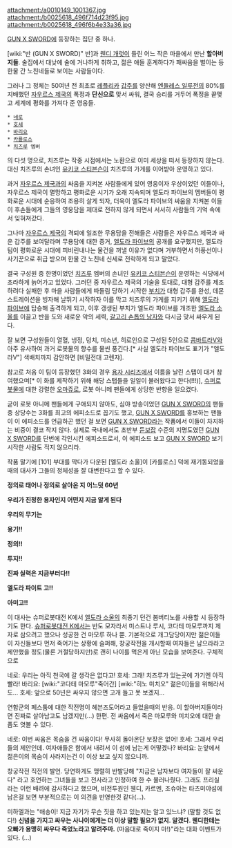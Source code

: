 attachment:/a0010149_1001367.jpg
attachment:/b0025618_496f714d23f95.jpg
attachment:/b0025618_496f6b4e33a36.jpg

[[GUN X SWORD]]에 등장하는 집단 중 하나.

[wiki:"반 (GUN X SWORD)" 반]과 [[웬디 개럿]]이 들린 어느 작은 마을에서 만난 '''할아버지들'''. 술집에서 대낮에 술에 거나하게 취하고, 젊은 애들 훈계하다가 패싸움을 벌이는 등 한물 간 노친네들로 보이는 사람들이다.

그러나 그 정체는 50여년 전 최초로 [[레플리카]] [[갑주]]를 양산해 [[엔들레스 일루전]]의 80%를 지배했던 [[자우르스 제국]]의 폭정과 '''단신으로''' 맞서 싸워, 결국 승리를 거두어 폭정을 끝맺고 세계에 평화를 가져다 준 영웅들.

 * [[네로]]
 * [[호세]]
 * [[바리요]]
 * [[카를로스]]
 * [[치즈루]] 엠버
의 다섯 명으로, 치즈루는 작중 시점에서는 노환으로 이미 세상을 떠서 등장하지 않는다. 대신 치즈루의 손녀인 [[유키코 스티븐슨]]이 치즈루의 가게를 이어받아 운영하고 있다.

과거 [[자우르스 제국]]과의 싸움을 지켜본 사람들에게 있어 영웅이자 우상이었던 이들이나, 자우르스 제국이 멸망하고 평화로운 시기가 오래 지속되며 엘도라 파이브의 멤버들이 평화로운 시대에 순응하여 조용히 살게 되자, 더욱이 엘도라 파이브의 싸움을 지켜본 이들이 후손들에게 그들의 영웅담을 제대로 전하지 않게 되면서 서서히 사람들의 기억 속에서 잊혀져갔다.

그나마 [[자우르스 제국]]의 격퇴에 일조한 무용담을 전해들은 사람들은 자우르스 제국과 싸운 갑주를 보여달라며 무용담에 대한 증거, [[엘도라 파이브]]의 공개를 요구했지만, 엘도라 팀이 평화로운 시대에 피비린내나는 물건을 꺼낼 이유가 없다며 거부하면서 허풍선이나 사기꾼으로 취급 받으며 한물 간 노친네 신세로 전락하게 되고 말았다.

결국 구성원 중 한명이었던 [[치즈루]] 엠버의 손녀인 [[유키코 스티븐슨]]이 운영하는 식당에서 초라하게 늙어가고 있었다. 그러던 중 자우르스 제국의 기술을 토대로, 대형 갑주를 제조하려다 실패한 후 마을 사람들에게 따돌림 당하기 시작한 [[부치]]가 대형 갑주를 완성, 데몬스트레이션을 빙자해 날뛰기 시작하자 이를 막고 치즈루의 가게를 지키기 위해 [[엘도라 파이브]]에 탑승해 출격하게 되고, 이후 갱생된 부치가 엘도라 파이브를 개조한 [[엘도라 소울]]를 이끌고 반을 도와 새로운 악의 세력, [[갈고리 손톱의 남자]]와 다시금 맞서 싸우게 된다.

잘 보면 구성원들이 열혈, 냉정, 덩치, 미소년, 히로인으로 구성된 5인으로 [[콤바트라V]]와 아주 유사하여 과거 로봇물의 향수를 물씬 풍긴다.[* 사실 엘도라 파이브도 표기가 "엘도라V"] 색배치까지 감안하면 [비밀전대 고렌쟈].

참고로 처음 이 팀이 등장했던 3화의 경우 [[용자 시리즈]]에서 이름을 날린 스탭이 대거 참여했으며[* 이 화를 제작하기 위해 해당 스탭들을 일일이 불러왔다고 한다(!!!)], [[슈퍼로봇물]]에 대한 강렬한 [[오마쥬]]로, 로봇 아니메 팬들에게 상당한 반향을 일으켰다.

굳이 로봇 아니메 팬들에게 구애되지 않아도, 심야 방송이었던 [[GUN X SWORD]]의 팬들 중 상당수는 3화를 최고의 에피소드로 꼽기도 했고, [[GUN X SWORD]]를 홍보하는 팬들이 이 에피소드를 언급하곤 했던 걸 보면 [[GUN X SWORD]]라는 작품에서 이들이 차지하는 비중이 결코 작지 않다.
실제로 국내에서도 초반부 [[듣보잡]] 수준의 지명도였던 [[GUN X SWORD]]를 단번에 각인시킨 에피소드로서, 이 에피소드 보고 [[GUN X SWORD]] 보기 시작한 사람도 적지 않으리라.

작품 말기에 [101] 부대를 막다가 다운된 [엘도라 소울]이 [카를로스] 덕에 재기동되었을 때의 대사가 그들의 정체성을 잘 대변한다고 할 수 있다.

'''정의로 태어나 정의로 살아온 지 어느덧 60년'''

'''우리가 진정한 용자인지 어떤지 지금 알게 된다'''

'''우리의 무기는'''

'''용기!!'''

'''정의!!'''

'''투지!!'''

'''진짜 실력은 지금부터다!!'''

'''엘도라 파이트 고!!'''

'''아미고!!'''

이 대사는 슈퍼로봇대전 K에서 [[엘도라 소울]]의 최종기 던건 봄버티노를 사용할 시 등장하기도 한다.
[[슈퍼로봇대전 K]]에서는 반도 모자라서 미스트나 루시, 코다테 마모루까지 제자로 삼으려고 했으나 성공한 건 마모루 하나 뿐. 기본적으로 개그담당이지만 젊은이들이 자신들보다 먼저 죽어가는 상황에 슬퍼해, 창궁작전을 개시할때 여자들은 남으라라고 제안했을 정도(물론 거절당하지만)로 괜히 나이를 먹은게 아닌 모습을 보여준다.
구체적으로

네로: 우리는 아직 천국에 갈 생각은 없다고!
호세: 그래! 치즈루가 있는곳에 가기엔 아직 빨라!
바리요: [wiki:"코다테 마모루"죽어간] [wiki:"히노 미치오" 젊은이]들을 위해라서도…
호세: 앞으로 50년은 싸우지 않으면 고개 들고 못 보겠지…

연합군의 페스툼에 대한 작전명이 헤븐즈도어라고 들었을때의 반응. 이 할아버지들이라면 진짜로 살아남고도 남겠지만(...) 한편. 전 싸움에서 죽은 마모루와 미치오에 대한 슬픔도 엿볼 수 있다.

네로: 이번 싸움은 목숨을 건 싸움이다! 무사히 돌아온단 보장은 없어!
호세: 그래서 우리들의 제안인데. 여자애들은 함에서 내려서 이 섬에 남는게 어떻겠나?
바리요: 눈앞에서 젊은이의 목숨이 사라지는건 이 이상 보고 싶지 않으니까.

창궁작전 직전의 발언. 당연하게도 맹렬히 반발당해 "지금은 남자보다 여자들이 잘 싸운다" 라고 호언하는 그녀들을 보고 전사라고 인정하여 한 수 물러나줬다. 그래도 프리실라는 이런 배려에 감사하다고 했으며, 비전투원인 웬디, 카르멘, 조슈아는 타츠미야섬에 남은걸 보면 부분적으로는 이 의견을 반영한것 같다(...).

미하엘과는 "애송이! 지금 자기가 무슨 짓을 하고 있는지는 알고 있느냐? (말할 것도 없다!) '''신념을 가지고 싸우는 사나이에게는 더 이상 말할 필요가 없지. 알겠다. 웬디한테는 오빠가 용맹히 싸우다 죽었노라고 알려주마.''' (마음대로 죽이지 마!)"라는 대화 이벤트가 있다. (...)

